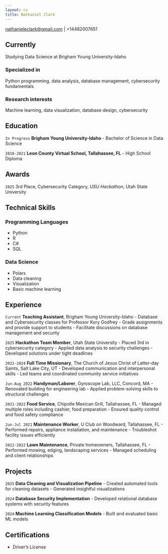 ```yaml
---
layout: cv
title: Nathaniel Clark
---
```

<div id="webaddress">
<a href="mailto:nathanieleclark@gmail.com">nathanieleclark@gmail.com</a>
| +14482007651
</div>

## Currently

Studying Data Science at Brigham Young University-Idaho

### Specialized in

Python programming, data analysis, database management, cybersecurity fundamentals

### Research interests

Machine learning, data visualization, database design, cybersecurity

## Education

`In Progress`
**Brigham Young University-Idaho**
- Bachelor of Science in Data Science

`2018-2021`
**Leon County Virtual School, Tallahassee, FL**
- High School Diploma

## Awards

`2025`
3rd Place, Cybersecurity Category, *USU Hackathon*, Utah State University

## Technical Skills

### Programming Languages
- Python
- R
- C#
- SQL

### Data Science
- Polars
- Data cleaning
- Visualization
- Basic machine learning

## Experience

`Current`
**Teaching Assistant**, Brigham Young University-Idaho
- Database and Cybersecurity classes for Professor Kory Godfrey
- Grade assignments and provide support to students
- Facilitate discussions on database management and security

`2025`
**Hackathon Team Member**, Utah State University
- Placed 3rd in cybersecurity category
- Applied data analysis to security challenges
- Developed solutions under tight deadlines

`2022-2024`
**Full Time Missionary**, The Church of Jesus Christ of Latter-day Saints, Salt Lake City, UT
- Developed communication and interpersonal skills
- Led teams and coordinated community service initiatives

`Jun-Aug 2022`
**Handyman/Laborer**, Gyroscope Lab, LLC, Concord, MA
- Renovated building for engineering lab
- Applied problem-solving skills to structural challenges

`2021-2022`
**Food Service**, Chipotle Mexican Grill, Tallahassee, FL
- Managed multiple roles including cashier, food preparation
- Ensured quality control and food safety compliance

`Jun-Jul 2021`
**Maintenance Worker**, U Club on Woodward, Tallahassee, FL
- Performed repairs, appliance installation, and maintenance
- Troubleshot facility issues efficiently

`2012-2022`
**Lawn Maintenance**, Private homeowners, Tallahassee, FL
- Performed mowing, edging, landscaping services
- Managed scheduling and client relationships

## Projects

`2025`
**Data Cleaning and Visualization Pipeline**
- Created automated tools for cleaning datasets
- Generated insightful visualizations

`2024`
**Database Security Implementation**
- Developed relational database systems with security features

`2024`
**Machine Learning Classification Models**
- Built and evaluated basic ML models

## Certifications
- Driver's License

<!-- Last updated: April 2025 -->